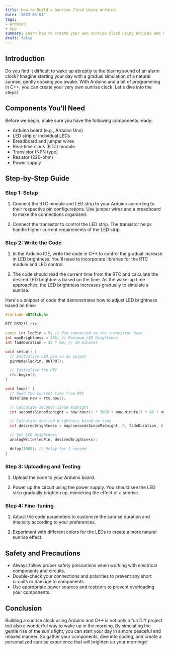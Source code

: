 ```yaml
---
title: How to Build a Sunrise Clock Using Arduino
date: '2023-03-04'
tags:
- Arduino
- Cpp
summary: Learn how to create your own sunrise clock using Arduino and C++ to gently wake up to a simulated natural sunrise.
draft: false
---
```


## Introduction

Do you find it difficult to wake up abruptly to the blaring sound of an alarm clock? Imagine starting your day with a gradual simulation of a natural sunrise, gently coaxing you awake. With Arduino and a bit of programming in C++, you can create your very own sunrise clock. Let's dive into the steps!

## Components You'll Need

Before we begin, make sure you have the following components ready:

-   Arduino board (e.g., Arduino Uno)
-   LED strip or individual LEDs
-   Breadboard and jumper wires
-   Real-time clock (RTC) module
-   Transistor (NPN type)
-   Resistor (220-ohm)
-   Power supply

## Step-by-Step Guide

### Step 1: Setup

1. Connect the RTC module and LED strip to your Arduino according to their respective pin configurations. Use jumper wires and a breadboard to make the connections organized.

2. Connect the transistor to control the LED strip. The transistor helps handle higher current requirements of the LED strip.

### Step 2: Write the Code

1. In the Arduino IDE, write the code in C++ to control the gradual increase in LED brightness. You'll need to incorporate libraries for the RTC module and LED control.

2. The code should read the current time from the RTC and calculate the desired LED brightness based on the time. As the wake-up time approaches, the LED brightness increases gradually to simulate a sunrise.

Here's a snippet of code that demonstrates how to adjust LED brightness based on time:

```cpp
#include <RTClib.h>

RTC_DS3231 rtc;

const int ledPin = 9; // Pin connected to the transistor base
int maxBrightness = 255; // Maximum LED brightness
int fadeDuration = 30 * 60; // 30 minutes

void setup() {
  // Initialize LED pin as an output
  pinMode(ledPin, OUTPUT);

  // Initialize the RTC
  rtc.begin();
}

void loop() {
  // Read the current time from RTC
  DateTime now = rtc.now();

  // Calculate seconds since midnight
  int secondsSinceMidnight = now.hour() * 3600 + now.minute() * 60 + now.second();

  // Calculate desired brightness based on time
  int desiredBrightness = map(secondsSinceMidnight, 0, fadeDuration, 0, maxBrightness);

  // Set LED brightness
  analogWrite(ledPin, desiredBrightness);

  delay(1000); // Delay for 1 second
}


```

### Step 3: Uploading and Testing

1. Upload the code to your Arduino board.

2. Power up the circuit using the power supply. You should see the LED strip gradually brighten up, mimicking the effect of a sunrise.

### Step 4: Fine-tuning

1. Adjust the code parameters to customize the sunrise duration and intensity according to your preferences.

2. Experiment with different colors for the LEDs to create a more natural sunrise effect.

## Safety and Precautions

-   Always follow proper safety precautions when working with electrical components and circuits.
-   Double-check your connections and polarities to prevent any short circuits or damage to components.
-   Use appropriate power sources and resistors to prevent overloading your components.

## Conclusion

Building a sunrise clock using Arduino and C++ is not only a fun DIY project but also a wonderful way to wake up in the morning. By simulating the gentle rise of the sun's light, you can start your day in a more peaceful and relaxed manner. So gather your components, dive into coding, and create a personalized sunrise experience that will brighten up your mornings!
